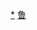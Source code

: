 <div style="position: relative" class="center">
{{Image label begin|image=Administrative Division Zaozhuang.png|width={{{1|505}}}|link=}} 
{{Image label|x=1510|y=1080|scale={{{1|505}}}/2020|text=[[市中区 (枣庄市)|<span style="color: black;">'''市中区'''</span>]]}}
{{Image label|x=970|y=1250|scale={{{1|505}}}/2020|text=[[薛城区|<span style="color: black;">'''薛城区'''</span>]]}}
{{Image label|x=1530|y=1380|scale={{{1|505}}}/2020|text=[[峄城区|<span style="color: black;">'''峄城区'''</span>]]}}
{{Image label|x=1520|y=1800|scale={{{1|505}}}/2020|text=[[台儿庄区|<span style="color: black;">'''台儿庄区'''</span>]]}}
{{Image label|x=1280|y=570|scale={{{1|505}}}/2020|text=[[山亭区|<span style="color: black;">'''山亭区'''</span>]]}}
{{Image label|x=600|y=650|scale={{{1|505}}}/2020|text=[[滕州市|<span style="color: black;">'''滕州市'''</span>]]}}
</div>
<noinclude>
[[Category:枣庄行政区划|*]]
[[Category:中华人民共和国地级行政区划图|鲁]]
</noinclude>